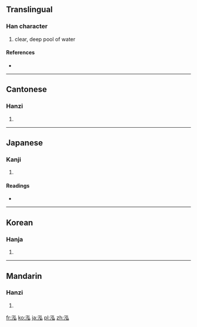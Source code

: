 ==Translingual==

===Han character===
{{Han char|rn=85|rad=水|as=05|sn=8|four=3213<sub>0</sub>|canj=水弓戈 (ENI), X水弓戈 (XENI)}}

# clear, deep pool of water

====References====
* {{Han ref|kx=0616.090|dkj=17288|dj=1009.210|hdz=31597.020|uh=6CD3|ud=27859|bh=AA6C|bd=43628}}

----

==Cantonese==

===Hanzi===
{{yue-hanzi|jyut=|y=wang4}}

# {{defn|Cantonese|sort=水05}}

----

==Japanese==

===Kanji===
{{ja-kanji|grade=|rs=水05}}

# {{defn|Japanese|sort=水05}}

====Readings====
* {{ja-readings|on=[[おう]] (ō)|kun=[[ふかい]] (fukai)}}

----

==Korean==

===Hanja===
{{ko-hanja|hangeul=홍|eumhun=|rv=hong|mr=hong|y=hong}}

# {{defn|Korean|sort=水05}}

----

==Mandarin==

===Hanzi===
{{cmn-hanzi|pin=[[hóng]] ([[hong2]])|wg=hung<sup>2</sup>}}

# {{defn|Mandarin|sort=水05}}

[[fr:泓]]
[[ko:泓]]
[[ja:泓]]
[[pl:泓]]
[[zh:泓]]